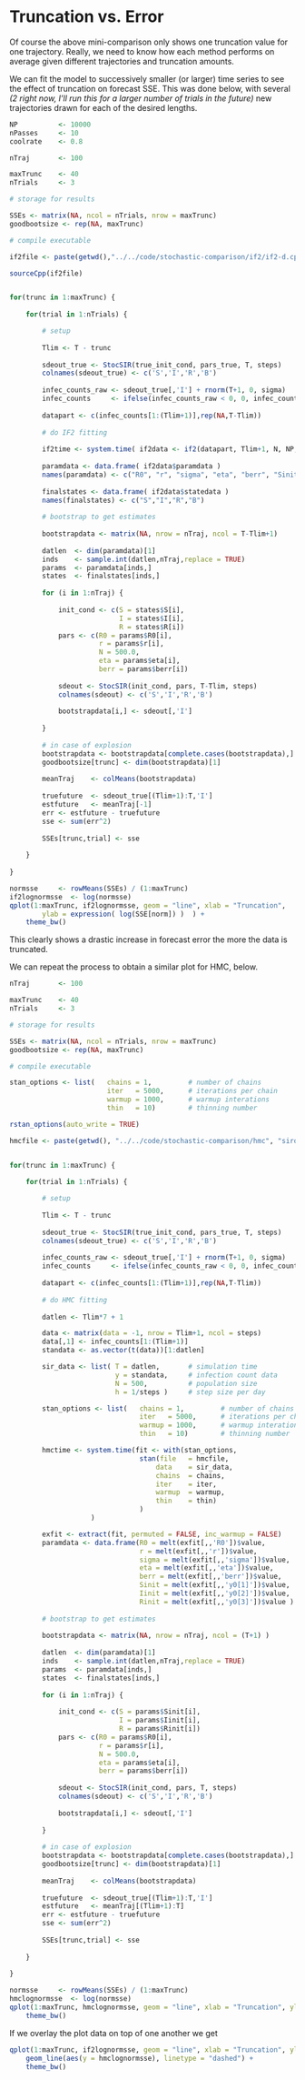# Truncation vs. Error

Of course the above mini-comparison only shows one truncation value for one trajectory. Really, we need to know how each method performs on average given different trajectories and truncation amounts.

We can fit the model to successively smaller (or larger) time series to see the effect of truncation on forecast SSE. This was done below, with several *(2 right now, I'll run this for a larger number of trials in the future)* new trajectories drawn for each of the desired lengths.

```r

NP          <- 10000
nPasses     <- 10
coolrate    <- 0.8

nTraj 		<- 100

maxTrunc 	<- 40
nTrials     <- 3

# storage for results

SSEs <- matrix(NA, ncol = nTrials, nrow = maxTrunc)
goodbootsize <- rep(NA, maxTrunc)

# compile executable

if2file <- paste(getwd(),"../../code/stochastic-comparison/if2/if2-d.cpp",sep="/")

sourceCpp(if2file)


for(trunc in 1:maxTrunc) {
    
    for(trial in 1:nTrials) {

    	# setup
    
    	Tlim <- T - trunc
    
    	sdeout_true <- StocSIR(true_init_cond, pars_true, T, steps)
    	colnames(sdeout_true) <- c('S','I','R','B')
    
    	infec_counts_raw <- sdeout_true[,'I'] + rnorm(T+1, 0, sigma)
    	infec_counts     <- ifelse(infec_counts_raw < 0, 0, infec_counts_raw)
    
    	datapart <- c(infec_counts[1:(Tlim+1)],rep(NA,T-Tlim))
    
    	# do IF2 fitting
    
    	if2time <- system.time( if2data <- if2(datapart, Tlim+1, N, NP, nPasses, coolrate) )
    
    	paramdata <- data.frame( if2data$paramdata )
    	names(paramdata) <- c("R0", "r", "sigma", "eta", "berr", "Sinit", "Iinit", "Rinit")
    
    	finalstates <- data.frame( if2data$statedata )
    	names(finalstates) <- c("S","I","R","B")
    
    	# bootstrap to get estimates
    	
    	bootstrapdata <- matrix(NA, nrow = nTraj, ncol = T-Tlim+1)
    
    	datlen 	<- dim(paramdata)[1]
    	inds 	<- sample.int(datlen,nTraj,replace = TRUE)
    	params 	<- paramdata[inds,]
    	states 	<- finalstates[inds,]
    
    	for (i in 1:nTraj) {
    
    		init_cond <- c(S = states$S[i],
    		               I = states$I[i],
    		               R = states$R[i])
    		pars <- c(R0 = params$R0[i],
    		          r = params$r[i],
    		          N = 500.0,
    		          eta = params$eta[i],
    		          berr = params$berr[i])
    
    		sdeout <- StocSIR(init_cond, pars, T-Tlim, steps)
    		colnames(sdeout) <- c('S','I','R','B')
    
    		bootstrapdata[i,] <- sdeout[,'I']
    
    	}
    
    	# in case of explosion
    	bootstrapdata <- bootstrapdata[complete.cases(bootstrapdata),]
    	goodbootsize[trunc] <- dim(bootstrapdata)[1]
    
    	meanTraj 	<- colMeans(bootstrapdata)
    
    	truefuture  <- sdeout_true[(Tlim+1):T,'I']
    	estfuture   <- meanTraj[-1]
    	err <- estfuture - truefuture
    	sse <- sum(err^2)
    	
    	SSEs[trunc,trial] <- sse
    	
    }
	
}
```

```r
normsse     <- rowMeans(SSEs) / (1:maxTrunc)
if2lognormsse  <- log(normsse)
qplot(1:maxTrunc, if2lognormsse, geom = "line", xlab = "Truncation",
        ylab = expression( log(SSE[norm]) )  ) +
    theme_bw()
```

This clearly shows a drastic increase in forecast error the more the data is truncated.

We can repeat the process to obtain a similar plot for HMC, below.

```r

nTraj 		<- 100

maxTrunc 	<- 40
nTrials     <- 3

# storage for results

SSEs <- matrix(NA, ncol = nTrials, nrow = maxTrunc)
goodbootsize <- rep(NA, maxTrunc)

# compile executable

stan_options <- list(   chains = 1,    		# number of chains
                        iter   = 5000, 		# iterations per chain
                        warmup = 1000, 		# warmup interations
                        thin   = 10)   		# thinning number

rstan_options(auto_write = TRUE)

hmcfile <- paste(getwd(), "../../code/stochastic-comparison/hmc", "sirode_euler.stan", sep="/")


for(trunc in 1:maxTrunc) {
    
    for(trial in 1:nTrials) {

    	# setup
    
    	Tlim <- T - trunc
    
    	sdeout_true <- StocSIR(true_init_cond, pars_true, T, steps)
    	colnames(sdeout_true) <- c('S','I','R','B')
    
    	infec_counts_raw <- sdeout_true[,'I'] + rnorm(T+1, 0, sigma)
    	infec_counts     <- ifelse(infec_counts_raw < 0, 0, infec_counts_raw)
    
    	datapart <- c(infec_counts[1:(Tlim+1)],rep(NA,T-Tlim))
    
    	# do HMC fitting
    
    	datlen <- Tlim*7 + 1

		data <- matrix(data = -1, nrow = Tlim+1, ncol = steps)
		data[,1] <- infec_counts[1:(Tlim+1)]
		standata <- as.vector(t(data))[1:datlen]

		sir_data <- list( T = datlen,   	# simulation time
		                  y = standata, 	# infection count data
		                  N = 500,      	# population size
		                  h = 1/steps )   	# step size per day

		stan_options <- list(   chains = 1,    		# number of chains
		                        iter   = 5000, 		# iterations per chain
		                        warmup = 1000, 		# warmup interations
		                        thin   = 10)   		# thinning number

		hmctime <- system.time(fit <- with(stan_options,
				            	stan(file  	= hmcfile,
						            data    = sir_data,
						            chains  = chains,
						            iter    = iter,
						            warmup  = warmup,
						            thin    = thin)
				        		)
					)

		exfit <- extract(fit, permuted = FALSE, inc_warmup = FALSE)
		paramdata <- data.frame(R0 = melt(exfit[,,'R0'])$value,
		               			r = melt(exfit[,,'r'])$value,
		               			sigma = melt(exfit[,,'sigma'])$value,
		               			eta = melt(exfit[,,'eta'])$value,
		               			berr = melt(exfit[,,'berr'])$value,
		               			Sinit = melt(exfit[,,'y0[1]'])$value,
		               			Iinit = melt(exfit[,,'y0[2]'])$value,
		               			Rinit = melt(exfit[,,'y0[3]'])$value )
    
    	# bootstrap to get estimates
    	
    	bootstrapdata <- matrix(NA, nrow = nTraj, ncol = (T+1) )
    
    	datlen 	<- dim(paramdata)[1]
    	inds 	<- sample.int(datlen,nTraj,replace = TRUE)
    	params 	<- paramdata[inds,]
    	states 	<- finalstates[inds,]
    
    	for (i in 1:nTraj) {
    
    		init_cond <- c(S = params$Sinit[i],
    		               I = params$Iinit[i],
    		               R = params$Rinit[i])
    		pars <- c(R0 = params$R0[i],
    		          r = params$r[i],
    		          N = 500.0,
    		          eta = params$eta[i],
    		          berr = params$berr[i])
    
    		sdeout <- StocSIR(init_cond, pars, T, steps)
    		colnames(sdeout) <- c('S','I','R','B')
    
    		bootstrapdata[i,] <- sdeout[,'I']
    
    	}
    
    	# in case of explosion
    	bootstrapdata <- bootstrapdata[complete.cases(bootstrapdata),]
    	goodbootsize[trunc] <- dim(bootstrapdata)[1]
    
    	meanTraj 	<- colMeans(bootstrapdata)
    
    	truefuture  <- sdeout_true[(Tlim+1):T,'I']
		estfuture   <- meanTraj[(Tlim+1):T]
    	err <- estfuture - truefuture
    	sse <- sum(err^2)
    	
    	SSEs[trunc,trial] <- sse
    	
    }
	
}
```

```r
normsse     <- rowMeans(SSEs) / (1:maxTrunc)
hmclognormsse  <- log(normsse)
qplot(1:maxTrunc, hmclognormsse, geom = "line", xlab = "Truncation", ylab = expression( log(SSE[norm]) )  ) +
    theme_bw()
```

If we overlay the plot data on top of one another we get

```r
qplot(1:maxTrunc, if2lognormsse, geom = "line", xlab = "Truncation", ylab = expression( log(SSE[norm]) )  ) +
	geom_line(aes(y = hmclognormsse), linetype = "dashed") +
    theme_bw()
```